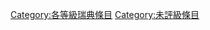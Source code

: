 {{Articles by Quality|topic=瑞典|project=瑞典|format=toc}}
{{Wikipedia category}}
{{emptycat}}
[[Category:各等級瑞典條目|Category:各等級瑞典條目]]
[[Category:未評級條目|Category:未評級條目]]